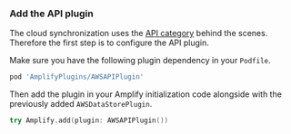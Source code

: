 ### Add the API plugin

The cloud synchronization uses the [API category](/lib/graphqlapi/getting-started) behind the scenes. Therefore the first step is to configure the API plugin.

Make sure you have the following plugin dependency in your `Podfile`.

```ruby
pod 'AmplifyPlugins/AWSAPIPlugin'
```

Then add the plugin in your Amplify initialization code alongside with the previously added `AWSDataStorePlugin`.

```swift
try Amplify.add(plugin: AWSAPIPlugin())
```
